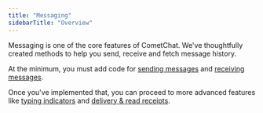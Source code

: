 ```yaml
---
title: "Messaging"
sidebarTitle: "Overview"
---
```




Messaging is one of the core features of CometChat. We've thoughtfully created methods to help you send, receive and fetch message history.

At the minimum, you must add code for [sending messages](/docs/sdk/android/2.0/send-message) and [receiving messages](/docs/sdk/android/2.0/receive-messages).

Once you've implemented that, you can proceed to more advanced features like [typing indicators](/docs/sdk/android/2.0/typing-indicators) and [delivery & read receipts](/docs/sdk/android/2.0/delivery-read-receipts).
